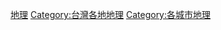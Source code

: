 {{Catnav|頁面分類|地理|...|亞洲地理|東亞地理|台灣地理|台灣各地地理}}
{{Catnav|頁面分類|地理|...|島嶼|太平洋島嶼|台灣|台灣地理|台灣各地地理}}
{{Catnav|頁面分類|地理|...|城市|各國城市|中華民國城市|台灣城市|台灣直轄市|台中市}}
{{Catnav|頁面分類|地理|...|直轄市|各國直轄市|中華民國直轄市|台灣直轄市|台中市}}
{{Catnav|頁面分類|地理|...|各國地理|中華民國地理|中華民國行政區劃|中華民國各省行政區劃|臺灣行政區劃|台中市}}
{{catmore}}
{{臺灣行政區劃分類導航|地理}}

[[Category:臺中市|地理]]
[[Category:台灣各地地理|Category:台灣各地地理]]
[[Category:各城市地理|Category:各城市地理]]
